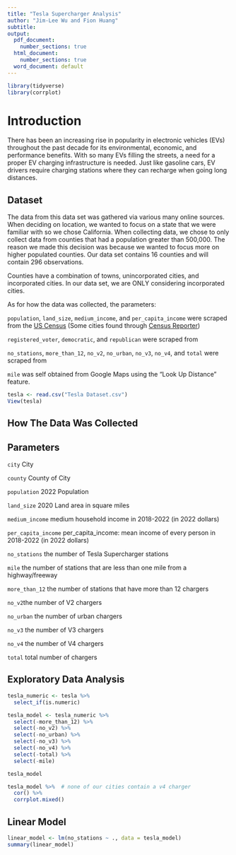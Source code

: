 ```yaml
---
title: "Tesla Supercharger Analysis"
author: "Jim-Lee Wu and Fion Huang"
subtitle: 
output:
  pdf_document:
    number_sections: true
  html_document:
    number_sections: true
  word_document: default
---
```

```r
library(tidyverse)
library(corrplot)
```


# Introduction

There has been an increasing rise in popularity in electronic vehicles (EVs) throughout the past decade for its environmental, economic, and performance benefits. With so many EVs filling the streets, a need for a proper EV charging infrastructure is needed. Just like gasoline cars, EV drivers require charging stations where they can recharge when going long distances. 

## Dataset

The data from this data set was gathered via various many online sources. When deciding on location, we wanted to focus on a state that we were familiar with so we chose California. When collecting data, we chose to only collect data from counties that had a population greater than 500,000. The reason we made this decision was because we wanted to focus more on higher populated counties. Our data set contains 16 counties and will contain 296 observations. 

Counties have a combination of towns, unincorporated cities, and incorporated cities. In our data set, we are ONLY considering incorporated cities. 

As for how the data was collected, the parameters: 

`population`, `land_size`, `medium_income`, and `per_capita_income` were scraped from the [US Census](https://www.census.gov/quickfacts/) (Some cities found through [Census Reporter]())

`registered_voter`,	`democratic`, and	`republican` were scraped from [](https://www.sos.ca.gov/elections/report-registration/ror-odd-year-2019/)

`no_stations`,	`more_than_12`,	`no_v2`,	`no_urban`,	`no_v3`,	`no_v4`, and `total` were scraped from []()

`mile` was self obtained from Google Maps using the "Look Up Distance" feature.

```r
tesla <- read.csv("Tesla Dataset.csv")
View(tesla) 
```

## How The Data Was Collected


## Parameters

`city` City

`county` County of City

`population` 2022 Population 

`land_size` 2020 Land area in square miles

`medium_income` medium household income in 2018-2022 (in 2022 dollars)

`per_capita_income` per_capita_income: mean income of every person in 2018-2022 (in 2022 dollars)

`no_stations` the number of Tesla Supercharger stations

`mile` the number of stations that are less than one mile from a highway/freeway

`more_than_12` the number of stations that have more than 12 chargers

`no_v2`the number of V2 chargers

`no_urban` the number of urban chargers

`no_v3` the number of V3 chargers

`no_v4` the number of V4 chargers

`total` total number of chargers

## Exploratory Data Analysis

```r
tesla_numeric <- tesla %>%
  select_if(is.numeric)

tesla_model <- tesla_numeric %>%
  select(-more_than_12) %>%
  select(-no_v2) %>%
  select(-no_urban) %>%
  select(-no_v3) %>%
  select(-no_v4) %>%
  select(-total) %>%
  select(-mile)

tesla_model
```

```r
tesla_model %>%  # none of our cities contain a v4 charger
  cor() %>%
  corrplot.mixed()
```

## Linear Model

```r
linear_model <- lm(no_stations ~ ., data = tesla_model)
summary(linear_model)
```

